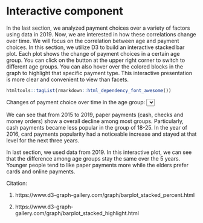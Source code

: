 # Interactive component

In the last section, we analyzed payment choices over a variety of factors using data in 2019. Now, we are interested in how these correlations change over time. We will focus on the correlation between age and payment choices. In this section, we utilize D3 to build an interactive stacked bar plot. Each plot shows the change of payment choices in a certain age group. You can click on the button at the upper right corner to switch to different age groups. You can also hover over the colored blocks in the graph to highlight that specific payment type. This interactive presentation is more clear and convenient to view than facets.

```r
htmltools::tagList(rmarkdown::html_dependency_font_awesome())
```

<script src="https://d3js.org/d3.v6.min.js"></script>
<script src="https://cdnjs.cloudflare.com/ajax/libs/d3-legend/2.25.6/d3-legend.min.js"></script>
<p>Changes of payment choice over time in the age group: <select id="selectButton"></select></p>
<div id="my_dataviz"></div>
<script src="interactive.js"></script>

We can see that from 2015 to 2019, paper payments (cash, checks and money orders) show a overall decline among most groups. Particularly, cash payments became less popular in the group of 18-25. In the year of 2016, card payments popularity had a noticeable increase and stayed at that level for the next three years.

In last section, we used data from 2019. In this interactive plot, we can see that the difference among age groups stay the same over the 5 years. Younger people tend to like paper payments more while the elders prefer cards and online payments. 


Citation: 

1. https://www.d3-graph-gallery.com/graph/barplot_stacked_percent.html

2. https://www.d3-graph-gallery.com/graph/barplot_stacked_highlight.html

